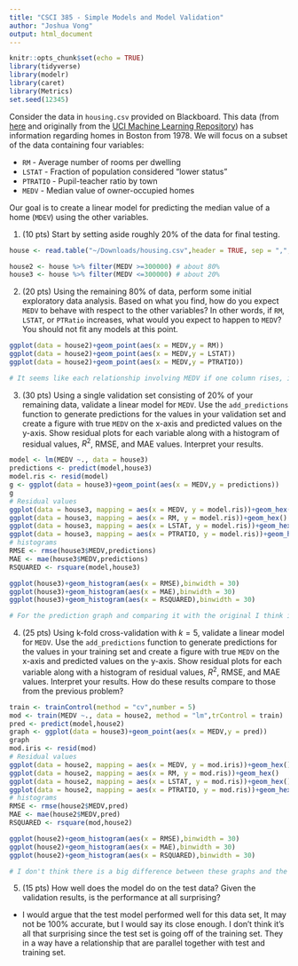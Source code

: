 ```yaml
---
title: "CSCI 385 - Simple Models and Model Validation"
author: "Joshua Vong"
output: html_document
---
```


```r
knitr::opts_chunk$set(echo = TRUE)
library(tidyverse)
library(modelr)
library(caret)
library(Metrics)
set.seed(12345)
```

Consider the data in `housing.csv` provided on Blackboard. This data (from [here](https://github.com/udacity/machine-learning/blob/master/projects/boston_housing/housing.csv) and originally from the [UCI Machine Learning Repository](https://archive.ics.uci.edu/ml/index.php)) has information regarding homes in Boston from 1978. We will focus on a subset of the data containing four variables:

* `RM` - Average number of rooms per dwelling
* `LSTAT` - Fraction of population considered "lower status"
* `PTRATIO` - Pupil-teacher ratio by town
* `MEDV` - Median value of owner-occupied homes

Our goal is to create a linear model for predicting the median value of a home (`MDEV`) using the other variables.

1) (10 pts) Start by setting aside roughly $20\%$ of the data for final testing.

```r
house <- read.table("~/Downloads/housing.csv",header = TRUE, sep = ",",stringsAsFactors = TRUE)

house2 <- house %>% filter(MEDV >=300000) # about 80%
house3 <- house %>% filter(MEDV <=300000) # about 20%
```

2) (20 pts) Using the remaining $80\%$ of data, perform some initial exploratory data analysis. Based on what you find, how do you expect `MEDV` to behave with respect to the other variables? In other words, if `RM`, `LSTAT`, or `PTRatio` increases, what would you expect to happen to `MEDV`? You should not fit any models at this point.

```r
ggplot(data = house2)+geom_point(aes(x = MEDV,y = RM))
ggplot(data = house2)+geom_point(aes(x = MEDV,y = LSTAT))
ggplot(data = house2)+geom_point(aes(x = MEDV,y = PTRATIO))

# It seems like each relationship involving MEDV if one column rises, it doesn't seem like MEDV would increase, if anything it seems to decrease or be a lot less frequent in the higher areas. For example, in graph involving the LSTAT,there seems to be a lot more points near the lower section of LSTAT, while the high 30s there seems to be less MEDV, this is also the case for the scatte rplots involving RM and PTRATIO.
```

3) (30 pts) Using a single validation set consisting of $20\%$ of your remaining data, validate a linear model for `MEDV`. Use the `add_predictions` function to generate predictions for the values in your validation set and create a figure with true `MEDV` on the x-axis and predicted values on the y-axis. Show residual plots for each variable along with a histogram of residual values, $R^2$, RMSE, and MAE values. Interpret your results.

```r
model <- lm(MEDV ~., data = house3)
predictions <- predict(model,house3)
model.ris <- resid(model)
g <- ggplot(data = house3)+geom_point(aes(x = MEDV,y = predictions))
g
# Residual values
ggplot(data = house3, mapping = aes(x = MEDV, y = model.ris))+geom_hex()
ggplot(data = house3, mapping = aes(x = RM, y = model.ris))+geom_hex()
ggplot(data = house3, mapping = aes(x = LSTAT, y = model.ris))+geom_hex()
ggplot(data = house3, mapping = aes(x = PTRATIO, y = model.ris))+geom_hex()
# histograms
RMSE <- rmse(house3$MEDV,predictions)
MAE <- mae(house3$MEDV,predictions)
RSQUARED <- rsquare(model,house3)

ggplot(house3)+geom_histogram(aes(x = RMSE),binwidth = 30)
ggplot(house3)+geom_histogram(aes(x = MAE),binwidth = 30)
ggplot(house3)+geom_histogram(aes(x = RSQUARED),binwidth = 30)

# For the prediction graph and comparing it with the original I think it did a good job of predicting how it would be plotted compared to the original. As for the residual values, for MEDV it almost looks linear but not quite, RM seems a lot more spread out, the same could be said for LSTAT, and for PTRATIO there seems to be a split, unsure why that is? could be because there are no values in the middle and it happens to be that way. For the histograms plot involving the RMSE,MAE, and RSQUARED, there seems to be an error, because they all look like blocks, it's probably a mistake on my part.
```

4) (25 pts) Using k-fold cross-validation with $k=5$, validate a linear model for `MEDV`. Use the `add_predictions` function to generate predictions for the values in your training set and create a figure with true `MEDV` on the x-axis and predicted values on the y-axis. Show residual plots for each variable along with a histogram of residual values, $R^2$, RMSE, and MAE values. Interpret your results. How do these results compare to those from the previous problem?

```r
train <- trainControl(method = "cv",number = 5)
mod <- train(MEDV ~., data = house2, method = "lm",trControl = train)
pred <- predict(model,house2)
graph <- ggplot(data = house3)+geom_point(aes(x = MEDV,y = pred))
graph
mod.iris <- resid(mod)
# Residual values
ggplot(data = house2, mapping = aes(x = MEDV, y = mod.iris))+geom_hex()
ggplot(data = house2, mapping = aes(x = RM, y = mod.ris))+geom_hex()
ggplot(data = house2, mapping = aes(x = LSTAT, y = mod.ris))+geom_hex()
ggplot(data = house2, mapping = aes(x = PTRATIO, y = mod.ris))+geom_hex()
# histograms
RMSE <- rmse(house2$MEDV,pred)
MAE <- mae(house2$MEDV,pred)
RSQUARED <- rsquare(mod,house2)

ggplot(house2)+geom_histogram(aes(x = RMSE),binwidth = 30)
ggplot(house2)+geom_histogram(aes(x = MAE),binwidth = 30)
ggplot(house2)+geom_histogram(aes(x = RSQUARED),binwidth = 30)

# I don't think there is a big difference between these graphs and the previous graphs, It seems less scattered using the training set rather than the test set. Again it seems that the histograms seem like a giant block, again being an error on my part.
```

5) (15 pts) How well does the model do on the test data? Given the validation results, is the performance at all surprising?

- I would argue that the test model performed well for this data set, It may not be 100% accurate, but I would say its close enough. I don't think it's all that surprising since the test set is going off of the training set. They in a way have a relationship that are parallel together with test and training set.



